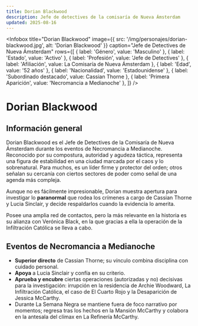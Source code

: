 ```yaml
---
title: Dorian Blackwood
description: Jefe de detectives de la comisaría de Nueva Ámsterdam
updated: 2025-08-16
---
```



<Infobox
  title="Dorian Blackwood"
  image={{ src: '/img/personajes/dorian-blackwood.jpg', alt: 'Dorian Blackwood' }}
  caption="Jefe de Detectives de Nueva Ámsterdam"
  rows={[
    { label: 'Género', value: 'Masculino' },
    { label: 'Estado', value: 'Activo' },
    { label: 'Profesión', value: 'Jefe de Detectives' },
    { label: 'Afiliación', value: <Link to="/CrSaSo/lugares/La%20Comisar%C3%ADa%20de%20Nueva%20%C3%81msterdam">La Comisaría de Nueva Ámsterdam</Link> },
    { label: 'Edad', value: '52 años' },
    { label: 'Nacionalidad', value: 'Estadounidense' },
    { label: 'Subordinado destacado', value: <Link to="/CrSaSo/personajes/Cassian%20Thorne">Cassian Thorne</Link> },
    { label: 'Primera Aparición', value: 'Necromancia a Medianoche' },
  ]}
/>

# Dorian Blackwood

## Información general

Dorian Blackwood es el Jefe de Detectives de la <Link to="/CrSaSo/lugares/La%20Comisar%C3%ADa%20de%20Nueva%20%C3%81msterdam">Comisaría de Nueva Ámsterdam</Link> durante los eventos de <Link to="/CrSaSo/libros/Necromancia%20a%20Medianoche">Necromancia a Medianoche</Link>. Reconocido por su compostura, autoridad y agudeza táctica, representa una figura de estabilidad en una ciudad marcada por el caos y lo sobrenatural. Para muchos, es un líder firme y protector del orden; otros señalan su cercanía con ciertos sectores de poder como señal de una agenda más compleja.

Aunque no es fácilmente impresionable, Dorian muestra apertura para investigar lo **paranormal** que rodea los crímenes a cargo de <Link to="/CrSaSo/personajes/Cassian%20Thorne">Cassian Thorne</Link> y <Link to="/CrSaSo/personajes/Lucia%20Sinclair">Lucia Sinclair</Link>, y decide respaldarlos cuando la evidencia lo amerita.

Posee una amplia red de contactos, pero la más relevante en la historia es su alianza con <Link to="/CrSaSo/personajes/Veronica%20Black">Verónica Black</Link>, en la que gracias a ella la operación de <Link to="/CrSaSo/eventos/La%20Infiltraci%C3%B3n%20Cat%C3%B3lica">la Infiltración Católica</Link> se lleva a cabo.

## Eventos de Necromancia a Medianoche

- **Superior directo** de <Link to="/CrSaSo/personajes/Cassian%20Thorne">Cassian Thorne</Link>; su vínculo combina disciplina con cuidado personal.
- **Apoya** a <Link to="/CrSaSo/personajes/Lucia%20Sinclair">Lucia Sinclair</Link> y confía en su criterio.
- **Aprueba y encubre** ciertas operaciones (autorizadas y no) decisivas para la investigación: irrupción en la residencia de <Link to="/CrSaSo/personajes/Archie%20Woodward">Archie Woodward</Link>, <Link to="/CrSaSo/eventos/La%20Infiltraci%C3%B3n%20Cat%C3%B3lica">La Infiltración Católica</Link>, el caso de <Link to="/CrSaSo/eventos/El%20Cuarto%20Rojo">El Cuarto Rojo</Link> y la <Link to="/CrSaSo/eventos/Desaparici%C3%B3n%20de%20Jessica%20McCarthy">Desaparición de Jessica McCarthy</Link>.
- Durante <Link to="/CrSaSo/eventos/La%20Semana%20Negra">La Semana Negra</Link> se mantiene fuera de foco narrativo por momentos; regresa tras los hechos en la <Link to="/CrSaSo/lugares/Mansi%C3%B3n%20McCarthy">Mansión McCarthy</Link> y colabora en la antesala del clímax en <Link to="/CrSaSo/lugares/La%20Refiner%C3%ADa%20McCarthy">La Refinería McCarthy</Link>.

